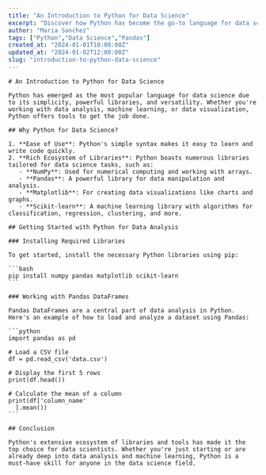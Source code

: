 ```yaml
---
title: "An Introduction to Python for Data Science"
excerpt: "Discover how Python has become the go-to language for data science, and learn the basics of using it for data analysis."
author: "Maria Sanchez"
tags: ["Python","Data Science","Pandas"]
created_at: "2024-01-01T10:00:00Z"
updated_at: "2024-01-02T12:00:00Z"
slug: "introduction-to-python-data-science"
---
```


    # An Introduction to Python for Data Science
    
    Python has emerged as the most popular language for data science due to its simplicity, powerful libraries, and versatility. Whether you're working with data analysis, machine learning, or data visualization, Python offers tools to get the job done.
    
    ## Why Python for Data Science?
    
    1. **Ease of Use**: Python's simple syntax makes it easy to learn and write code quickly.
    2. **Rich Ecosystem of Libraries**: Python boasts numerous libraries tailored for data science tasks, such as:
       - **NumPy**: Used for numerical computing and working with arrays.
       - **Pandas**: A powerful library for data manipulation and analysis.
       - **Matplotlib**: For creating data visualizations like charts and graphs.
       - **Scikit-learn**: A machine learning library with algorithms for classification, regression, clustering, and more.
    
    ## Getting Started with Python for Data Analysis
    
    ### Installing Required Libraries
    
    To get started, install the necessary Python libraries using pip:
    
    ```bash
    pip install numpy pandas matplotlib scikit-learn
    ```
    
    ### Working with Pandas DataFrames
    
    Pandas DataFrames are a central part of data analysis in Python. Here's an example of how to load and analyze a dataset using Pandas:
    
    ```python
    import pandas as pd
    
    # Load a CSV file
    df = pd.read_csv('data.csv')
    
    # Display the first 5 rows
    print(df.head())
    
    # Calculate the mean of a column
    print(df['column_name'
      ].mean())
    ```
    
    ## Conclusion
    
    Python's extensive ecosystem of libraries and tools has made it the top choice for data scientists. Whether you're just starting or are already deep into data analysis and machine learning, Python is a must-have skill for anyone in the data science field.
        